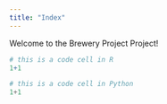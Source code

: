 ```yaml
---
title: "Index"
---
```


Welcome to the Brewery Project Project!

```r
# this is a code cell in R
1+1
```

```python
# this is a code cell in Python
1+1
```
